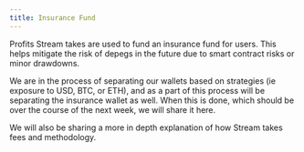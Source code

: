 ```yaml
---
title: Insurance Fund
---
```


Profits Stream takes are used to fund an insurance fund for users. This helps mitigate the risk of depegs in the future due to smart contract risks or minor drawdowns.

We are in the process of separating our wallets based on strategies (ie exposure to USD, BTC, or ETH), and as a part of this process will be separating the insurance wallet as well. When this is done, which should be over the course of the next week, we will share it here.

We will also be sharing a more in depth explanation of how Stream takes fees and methodology.
